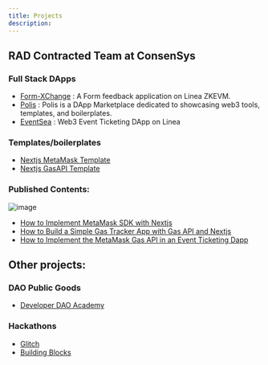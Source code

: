 ```yaml
---
title: Projects
description:
---
```


## RAD Contracted Team at ConsenSys

### Full Stack DApps

- [Form-XChange](https://github.com/Consensys/Form-XChange) : A Form feedback application on Linea ZKEVM.
- [Polis](https://github.com/Consensys/polis) : Polis is a DApp Marketplace dedicated to showcasing web3 tools, templates, and boilerplates.
- [EventSea](https://github.com/Consensys/eventsea) : Web3 Event Ticketing DApp on Linea

### Templates/boilerplates

- [Nextjs MetaMask Template](https://github.com/Consensys/Next-MetaMask-Template)
- [Nextjs GasAPI Template](https://github.com/Consensys/GasAPI-template)

### Published Contents:

![image](./mm.png)

- [How to Implement MetaMask SDK with Nextjs](https://metamask.io/news/developers/how-to-implement-metamask-sdk-with-nextjs/)
- [How to Build a Simple Gas Tracker App with Gas API and Nextjs](https://metamask.io/news/developers/how-to-build-a-simple-gas-tracker-app-with-gas-api-and-nextjs/)
- [How to Implement the MetaMask Gas API in an Event Ticketing Dapp](https://metamask.io/news/developers/how-to-implement-the-metamask-gas-api-in-an-event-ticketing-dapp/)

## Other projects:

### DAO Public Goods

- [Developer DAO Academy](https://github.com/Developer-DAO/academy)

### Hackathons

- [Glitch](https://github.com/e-roy/glitch)
- [Building Blocks](https://github.com/diegoalzate/building-blocks)
